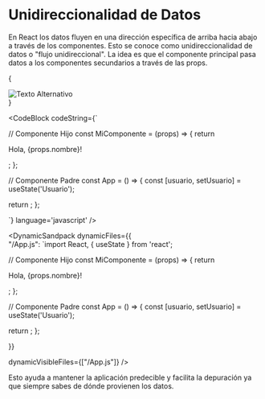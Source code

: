 
# Unidireccionalidad de Datos

En React los datos fluyen en una dirección específica de arriba hacia abajo a través de los componentes. Esto se conoce como unidireccionalidad de datos o "flujo unidireccional". 
La idea es que el componente principal pasa datos a los componentes secundarios a través de las props.

{
<div style={{ display: 'flex', justifyContent: 'center', alignItems: 'center' }}>
  <img src={Unidireccionalidad} alt="Texto Alternativo" style={{ width: '750px', height: '390px', position: 'relative', marginBottom: '8px' }} />
</div>
}

<CodeBlock
  codeString={`

// Componente Hijo
const MiComponente = (props) => {
  return <p>Hola, {props.nombre}!</p>;
};

// Componente Padre
const App = () => {
  const [usuario, setUsuario] = useState('Usuario');

  return <MiComponente nombre={usuario} />;
};

  `} 
  language='javascript'
/>

<DynamicSandpack
dynamicFiles={{    
"/App.js": 
`import React, { useState } from 'react';

// Componente Hijo
const MiComponente = (props) => {
  return <p>Hola, {props.nombre}!</p>;
};

// Componente Padre
const App = () => {
  const [usuario, setUsuario] = useState('Usuario');

  return <MiComponente nombre={usuario} />;
};

}}
  
  dynamicVisibleFiles={["/App.js"]}
/>

Esto ayuda a mantener la aplicación predecible y facilita la depuración ya que siempre sabes de dónde provienen los datos.